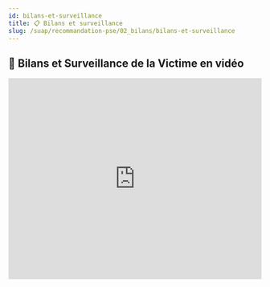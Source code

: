 ---
id: bilans-et-surveillance
title: 📋 Bilans et surveillance
slug: /suap/recommandation-pse/02_bilans/bilans-et-surveillance
---


## 🎥 Bilans et Surveillance de la Victime en vidéo

<iframe
  width="100%"
  height="400"
  src="https://www.youtube.com/embed/WZ9XlLA5L2E?si=2bf7aa0Se3ojwSFp&amp;start=209"
  title="Démonstration de l'évaluation de la victime"
  frameBorder="0"
  allow="accelerometer; autoplay; clipboard-write; encrypted-media; gyroscope; picture-in-picture; web-share"
  allowFullScreen
/>

---

## 🧠 Généralités sur les bilans

Le bilan est un recueil structuré d’informations permettant d’évaluer :

- la situation,
- l’état de la victime,
- et l’évolution tout au long de la prise en charge.

Il vise à :

- sécuriser les intervenants, la ou les victimes, les témoins, et les lieux,
- identifier les détresses vitales et mettre en œuvre les conduites à tenir,
- évaluer l’état global physique et psychique de la victime,
- transmettre un bilan précis au médecin régulateur,
- suivre l’évolution de la victime.

### ⚙️ Principes

- Évaluer globalement, puis aller dans le détail,
- Traiter **ce qui tue en premier**,
- Fonctionner en **cercles continus** : évaluer → agir → contrôler → réévaluer.

---

## 👁️ Les 4 regards

### 🔍 1ᵉʳ regard : Vision globale

| Objectif | Comment ? | Actions |
|---------|-----------|---------|
| Nature de l’intervention | Observer, interroger les tiers | Transmettre type d’accident, circonstances |
| Vérification des infos initiales | Comparer avec l’ordre de mission | Corriger / compléter si besoin |
| Identifier les dangers | Observer (risques visibles ou non) | Sécuriser les lieux, appliquer les précautions |
| Déterminer le nombre de victimes | Reconnaissance des lieux | Appliquer les principes "nombreuses victimes" |
| Besoin de moyens supplémentaires ? | Évaluer les moyens | Demander rapidement les renforts |

---

### 🧍‍♂️ 2ᵉ regard : Approche de la victime

- Observer l’âge, la position, la globalité de la victime.
- Identifier les **menaces vitales immédiates** :

| Menace vitale | Action immédiate |
|---------------|------------------|
| Hémorragie grave | Arrêt de l’hémorragie |
| Obstruction des VAS | Assurer la liberté des VAS |
| Absence de réaction ou respiration anormale | Réanimation cardio-pulmonaire |

- Identifier la **plainte principale**,
- Installer la victime dans une **position adaptée**,
- Stabiliser le **rachis cervical** si suspicion traumatique.

---

### ❤️‍🔥 3ᵉ regard : Fonctions vitales

- Évaluer successivement :
  - Fonction respiratoire,
  - Fonction circulatoire,
  - Fonction neurologique.

- En cas de détresse :
  - Geste de secours immédiat,
  - Avis médical.

- Mesurer les **paramètres physiologiques** si cela ne retarde pas les soins.

---

### 🧾 4ᵉ regard : Compléments

#### 🗣️ Interrogatoire

- Mécanisme (traumatisme, circonstancielle, maladie),
- Douleurs : qualité, intensité, durée, région concernée, etc.
- Antécédents médicaux, chirurgicaux, traitements, allergies, facteurs de risque.

#### 🧍‍♀️ Examen

- Lésions visibles (plaies, brûlures, hématomes, déformations…),
- Rougeurs, tâches, gonflements, écoulements.

#### 📏 Paramètres physiologiques

- FR, SpO₂, FC, PA,
- En fonction du contexte : glycémie, température, ECG…

#### 🧮 Scores possibles

- Douleur, Glasgow, score AVPU, Wallace, AVC…

<Admonition type="tip">
L’interrogatoire, l’examen et les mesures peuvent être réalisés en parallèle à plusieurs secouristes.
</Admonition>

---

## 📊 Surveillance de la victime

- Démarre dès le 2ᵉ regard,
- Continue jusqu’à la **transmission** à une autre équipe,
- Paramètres mesurés toutes les :
  - **5 min en cas de détresse vitale**,
  - **10-15 min sinon**.

- Utilisation possible d’appareils multiparamétriques.

<Admonition type="warning">
Toute évolution de l’état doit déclencher une **adaptation immédiate** des gestes.
</Admonition>

---

## 📤 Transmission du bilan

### 📞 Objectifs

- Obtenir un **avis médical**,
- Demander du **renfort**,
- Définir l’**orientation**,
- Réaliser un **relai**.

### 🧾 Forme

- Transmission structurée, logique, chronologique,
- Moyens en vigueur selon les services.

### 📌 Cas particuliers

- **Détresse vitale** : transmettre immédiatement le bilan, demander renfort médical,
- **Pas de détresse** : transmettre bilan complet à l’issue de l’évaluation,
- **Situation complexe ou urgente** : décrire précisément la scène, corriger les infos initiales, demander les moyens adaptés.

---